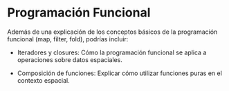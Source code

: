 # Programación Funcional


Además de una explicación de los conceptos básicos de la programación funcional (map, filter, fold), podrías incluir:

- Iteradores y closures: Cómo la programación funcional se aplica a operaciones sobre datos espaciales.

- Composición de funciones: Explicar cómo utilizar funciones puras en el contexto espacial.
